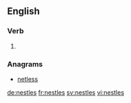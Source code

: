 ==English==

===Verb===
{{head|en}}

# {{en-third-person singular of|nestle}}

===Anagrams===
* [[netless#English|netless]]

[[de:nestles]]
[[fr:nestles]]
[[sv:nestles]]
[[vi:nestles]]